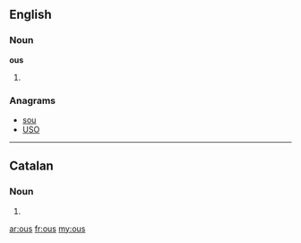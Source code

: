 ==English==

===Noun===
'''ous'''

# {{plural of|ou}}

===Anagrams===
* [[sou#English|sou]]
* [[USO#English|USO]]

----

==Catalan==

===Noun===
{{ca-noun-form|m|p}}

# {{plural of|ou|lang=ca}}

[[ar:ous]]
[[fr:ous]]
[[my:ous]]